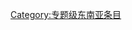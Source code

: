 {{catmore1|[[Wikipedia:新加坡专题|Wikipedia:新加坡专题]]}}
{{cat class | topic=新加坡 | class=专题 }}
{{CategoryTOC}}

[[Category:专题级东南亚条目|Category:专题级东南亚条目]]